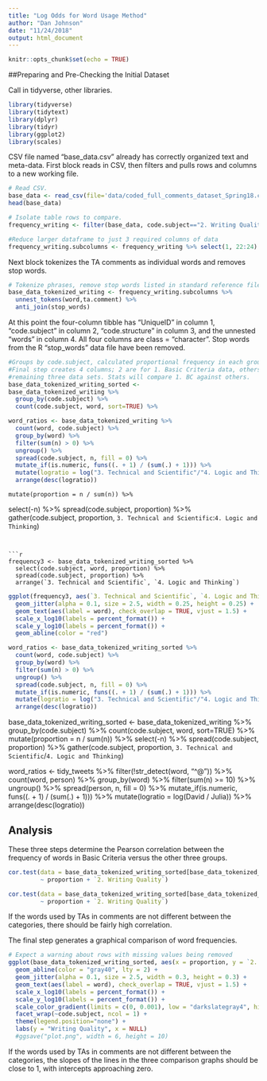 ```yaml
---
title: "Log Odds for Word Usage Method"
author: "Dan Johnson"
date: "11/24/2018"
output: html_document
---
```


```r
knitr::opts_chunk$set(echo = TRUE)
```

##Preparing and Pre-Checking the Initial Dataset

Call in tidyverse, other libraries.
```r
library(tidyverse)
library(tidytext)
library(dplyr)
library(tidyr)
library(ggplot2)
library(scales)
```

CSV file named "base_data.csv" already has correctly organized text and meta-data. First block reads in CSV, then filters and pulls rows and columns to a new working file.

```r
# Read CSV.
base_data <- read_csv(file='data/coded_full_comments_dataset_Spring18.csv')
head(base_data)

# Isolate table rows to compare.
frequency_writing <- filter(base_data, code.subject=="2. Writing Quality"|code.subject=="3. Technical and Scientific"|code.subject=="4. Logic and Thinking")

#Reduce larger dataframe to just 3 required columns of data  
frequency_writing.subcolumns <- frequency_writing %>% select(1, 22:24)
```

Next block tokenizes the TA comments as individual words and removes stop words.

```r
# Tokenize phrases, remove stop words listed in standard reference file.
base_data_tokenized_writing <- frequency_writing.subcolumns %>% 
  unnest_tokens(word,ta.comment) %>% 
  anti_join(stop_words)
```

At this point the four-column tibble has "UniqueID" in column 1, "code.subject" in column 2, "code.structure" in column 3, and the unnested "words" in column 4. All four columns are class = "character". Stop words from the R "stop_words" data file have been removed.

```r
#Groups by code.subject, calculated proportional frequency in each group.
#Final step creates 4 columns; 2 are for 1. Basic Criteria data, others for 
#remaining three data sets. Stats will compare 1. BC against others.
base_data_tokenized_writing_sorted <- 
base_data_tokenized_writing %>% 
  group_by(code.subject) %>%
  count(code.subject, word, sort=TRUE) %>% 
```


```r
word_ratios <- base_data_tokenized_writing %>%
  count(word, code.subject) %>%
  group_by(word) %>%
  filter(sum(n) > 0) %>%
  ungroup() %>%
  spread(code.subject, n, fill = 0) %>%
  mutate_if(is.numeric, funs((. + 1) / (sum(.) + 1))) %>%
  mutate(logratio = log("3. Technical and Scientific"/"4. Logic and Thinking")) %>%
  arrange(desc(logratio))
```
  
  
  
    mutate(proportion = n / sum(n)) %>% 
  select(-n) %>% 
  spread(code.subject, proportion) %>% 
  gather(code.subject, proportion, `3. Technical and Scientific`:`4. Logic and Thinking`)
```


```r
frequency3 <- base_data_tokenized_writing_sorted %>% 
  select(code.subject, word, proportion) %>% 
  spread(code.subject, proportion) %>%
  arrange(`3. Technical and Scientific`, `4. Logic and Thinking`)
```


```r
ggplot(frequency3, aes(`3. Technical and Scientific`, `4. Logic and Thinking`)) +
  geom_jitter(alpha = 0.1, size = 2.5, width = 0.25, height = 0.25) +
  geom_text(aes(label = word), check_overlap = TRUE, vjust = 1.5) +
  scale_x_log10(labels = percent_format()) +
  scale_y_log10(labels = percent_format()) +
  geom_abline(color = "red")
```


```r
word_ratios <- base_data_tokenized_writing_sorted %>%
  count(word, code.subject) %>%
  group_by(word) %>%
  filter(sum(n) > 0) %>%
  ungroup() %>%
  spread(code.subject, n, fill = 0) %>%
  mutate_if(is.numeric, funs((. + 1) / (sum(.) + 1))) %>%
  mutate(logratio = log("3. Technical and Scientific"/"4. Logic and Thinking")) %>%
  arrange(desc(logratio))
```



base_data_tokenized_writing_sorted <- base_data_tokenized_writing %>% 
  group_by(code.subject) %>%
  count(code.subject, word, sort=TRUE) %>% 
  mutate(proportion = n / sum(n)) %>% 
  select(-n) %>% 
  spread(code.subject, proportion) %>% 
  gather(code.subject, proportion, `3. Technical and Scientific`/`4. Logic and Thinking`)



word_ratios <- tidy_tweets %>%
  filter(!str_detect(word, "^@")) %>%
  count(word, person) %>%
  group_by(word) %>%
  filter(sum(n) >= 10) %>%
  ungroup() %>%
  spread(person, n, fill = 0) %>%
  mutate_if(is.numeric, funs((. + 1) / (sum(.) + 1))) %>%
  mutate(logratio = log(David / Julia)) %>%
  arrange(desc(logratio))







## Analysis
These three steps determine the Pearson correlation between the frequency of words in Basic Criteria versus the other three groups.

```r
cor.test(data = base_data_tokenized_writing_sorted[base_data_tokenized_writing_sorted$code.subject == "3. Technical and Scientific",], 
         ~ proportion + `2. Writing Quality`)
```

```r
cor.test(data = base_data_tokenized_writing_sorted[base_data_tokenized_writing_sorted$code.subject == "4. Logic and Thinking",], 
         ~ proportion + `2. Writing Quality`)
```

If the words used by TAs in comments are not different between the categories, there should be fairly high correlation.

The final step generates a graphical comparison of word frequencies. 

```r
# Expect a warning about rows with missing values being removed
ggplot(base_data_tokenized_writing_sorted, aes(x = proportion, y = `2. Writing Quality`, color = abs(`2. Writing Quality` - proportion))) +
  geom_abline(color = "gray40", lty = 2) +
  geom_jitter(alpha = 0.1, size = 2.5, width = 0.3, height = 0.3) +
  geom_text(aes(label = word), check_overlap = TRUE, vjust = 1.5) +
  scale_x_log10(labels = percent_format()) +
  scale_y_log10(labels = percent_format()) +
  scale_color_gradient(limits = c(0, 0.001), low = "darkslategray4", high = "gray75") +
  facet_wrap(~code.subject, ncol = 1) +
  theme(legend.position="none") +
  labs(y = "Writing Quality", x = NULL)
  #ggsave("plot.png", width = 6, height = 10)
```


If the words used by TAs in comments are not different between the categories, the slopes of the lines in the three comparison graphs should be close to 1, with intercepts approaching zero.

